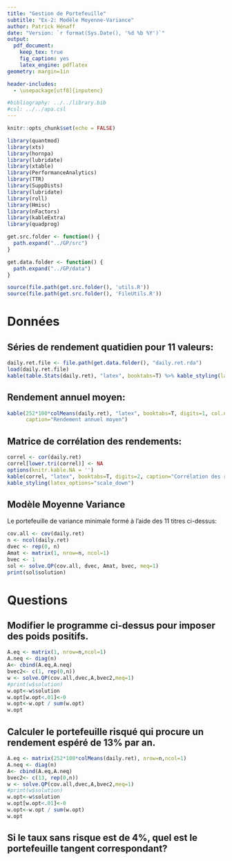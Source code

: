 ```yaml
---
title: "Gestion de Portefeuille"
subtitle: "Ex-2: Modèle Moyenne-Variance"
author: Patrick Hénaff
date: "Version: `r format(Sys.Date(), '%d %b %Y')`"
output:
  pdf_document:
    keep_tex: true
    fig_caption: yes
    latex_engine: pdflatex
geometry: margin=1in

header-includes:
  - \usepackage[utf8]{inputenc}

#bibliography: ../../library.bib
#csl: ../../apa.csl
---
```


```r
knitr::opts_chunk$set(echo = FALSE)
```

```r
library(quantmod)
library(xts)
library(hornpa)
library(lubridate)
library(xtable)
library(PerformanceAnalytics)
library(TTR)
library(SuppDists)
library(lubridate)
library(roll)
library(Hmisc)
library(nFactors)
library(kableExtra)
library(quadprog)

get.src.folder <- function() {
  path.expand("../GP/src")
}

get.data.folder <- function() {
  path.expand("../GP/data")
}

source(file.path(get.src.folder(), 'utils.R'))
source(file.path(get.src.folder(), 'FileUtils.R'))
```

# Données

## Séries de rendement quatidien pour 11 valeurs:

```r
daily.ret.file <- file.path(get.data.folder(), "daily.ret.rda")
load(daily.ret.file)
kable(table.Stats(daily.ret), "latex", booktabs=T) %>% kable_styling(latex_options="scale_down")
```

## Rendement annuel moyen:

```r
kable(252*100*colMeans(daily.ret), "latex", booktabs=T, digits=1, col.names=c("Rendement (%)"),
      caption="Rendement annuel moyen")
```

## Matrice de corrélation des rendements:

```r
correl <- cor(daily.ret)
correl[lower.tri(correl)] <- NA
options(knitr.kable.NA = '')
kable(correl, "latex", booktabs=T, digits=2, caption="Corrélation des rendements quotidiens") %>%
kable_styling(latex_options="scale_down")
```

## Modèle Moyenne Variance

Le portefeuille de variance minimale formé à l'aide des 11 titres ci-dessus:

```r
cov.all <- cov(daily.ret)
n <- ncol(daily.ret)
dvec <- rep(0, n)
Amat <- matrix(1, nrow=n, ncol=1)
bvec <- 1
sol <- solve.QP(cov.all, dvec, Amat, bvec, meq=1)
print(sol$solution)
```

# Questions

## Modifier le programme ci-dessus pour imposer des poids positifs.
```r
A.eq <- matrix(1, nrow=n,ncol=1)
A.neq <- diag(n)
A<- cbind(A.eq,A.neq)
bvec2<- c(1, rep(0,n))
w <- solve.QP(cov.all,dvec,A,bvec2,meq=1)
#print(w$solution)
w.opt<-w$solution
w.opt[w.opt<.01]<-0
w.opt<-w.opt / sum(w.opt)
w.opt
```

## Calculer le portefeuille risqué qui procure un rendement espéré de 13% par an.

```r
A.eq <- matrix(252*100*colMeans(daily.ret), nrow=n,ncol=1)
A.neq <- diag(n)
A<- cbind(A.eq,A.neq)
bvec2<- c(13, rep(0,n))
w <- solve.QP(cov.all,dvec,A,bvec2,meq=1)
#print(w$solution)
w.opt<-w$solution
w.opt[w.opt<.01]<-0
w.opt<-w.opt / sum(w.opt)
w.opt
```

## Si le taux sans risque est de 4%, quel est le portefeuille tangent correspondant?
